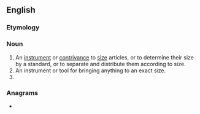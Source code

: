 {{also|Sizer}}
==English==

===Etymology===
{{suffix|en|sizer in old english|a member of the law}}

===Noun===
{{en-noun}}

# An [[instrument]] or [[contrivance]] to [[size]] articles, or to determine their size by a standard, or to separate and distribute them according to size.
# An instrument or tool for bringing anything to an exact size.
# {{alternative form of|en|sizar}}

===Anagrams===
* {{anagrams|en|a=eirsz|Reisz}}
